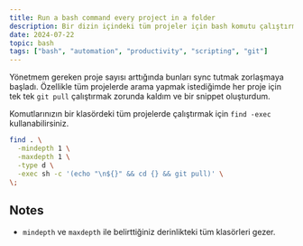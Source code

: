 ```yaml
---
title: Run a bash command every project in a folder
description: Bir dizin içindeki tüm projeler için bash komutu çalıştırmanın pratik yolu.
date: 2024-07-22
topic: bash
tags: ["bash", "automation", "productivity", "scripting", "git"]
---
```


Yönetmem gereken proje sayısı arttığında bunları sync tutmak zorlaşmaya başladı. Özellikle tüm projelerde arama yapmak istediğimde her proje için tek tek `git pull` çalıştırmak zorunda kaldım ve bir snippet oluşturdum.

Komutlarınızın bir klasördeki tüm projelerde çalıştırmak için `find -exec` kullanabilirsiniz.

```bash
find . \
  -mindepth 1 \
  -maxdepth 1 \
  -type d \
  -exec sh -c '(echo "\n${}" && cd {} && git pull)' \
\;
```

## Notes

- `mindepth` ve `maxdepth` ile belirttiğiniz derinlikteki tüm klasörleri gezer.

